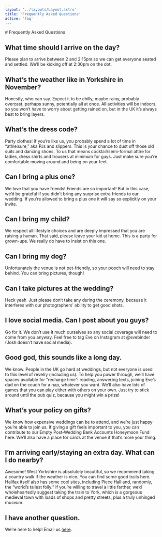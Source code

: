 ```yaml
---
layout: '../layouts/Layout.astro'
title: 'Frequently Asked Questions'
active: 'faq'
---
```


<Prose class="prose-h1:bg-aqua prose-h2:text-pink">
# Frequently Asked Questions

## What time should I arrive on the day?

Please plan to arrive between 2 and 2:15pm so we can get everyone seated and settled. We’ll be kicking off at 2:30pm on the dot. 

## What’s the weather like in Yorkshire in November?

Honestly, who can say. Expect it to be chilly, maybe rainy, probably overcast, perhaps sunny, potentially all at once. All activities will be indoors, so you won’t have to worry about getting rained on, but in the UK it’s always best to bring layers.

## What’s the dress code?

Party clothes! If you’re like us, you probably spend a lot of time in “athleisure,” aka PJs and slippers. This is your chance to dust off those old suits and dancing shoes. To us that means cocktail/semi-formal attire for ladies, dress shirts and trousers at minimum for guys. Just make sure you’re comfortable moving around and being on your feet. 

## Can I bring a plus one?

We love that you have friends! Friends are so important! But in this case, we’d be grateful if you didn’t bring any surprise extra friends to our wedding. If you’re allowed to bring a plus one it will say so explicitly on your invite. 

## Can I bring my child?

We respect all lifestyle choices and are deeply impressed that you are raising a human. That said, please leave your kid at home. This is a party for grown-ups. We really do have to insist on this one.


## Can I bring my dog?

Unfortunately the venue is not pet-friendly, so your pooch will need to stay behind. You can bring pictures, though!

## Can I take pictures at the wedding?

Heck yeah. Just please don’t take any during the ceremony, because it interferes with our photographers’ ability to get good shots.

## I love social media. Can I post about you guys?

Go for it. We don’t use it much ourselves so any social coverage will need to come from you anyway. Feel free to tag Eve on Instagram at @evebinder (Josh doesn’t have social media).

## Good god, this sounds like a long day. 

We know. People in the UK go hard at weddings, but not everyone is used to this level of revelry (including us). To help you power through, we’ll have spaces available for “recharge time”: reading, answering texts, joining Eve’s dad on the couch for a nap, whatever you want. We’ll also have lots of games that you can play either with others on your own. Just try to stick around until the pub quiz, because you might win a prize!

## What’s your policy on gifts? 

We know how expensive weddings can be to attend, and we’re just happy you’re able to join us. If giving a gift feels important to you, you can contribute to our Empty Post-Wedding Bank Accounts Honeymoon Fund here. We’ll also have a place for cards at the venue if that’s more your thing.

## I’m arriving early/staying an extra day. What can I do nearby?

Awesome! West Yorkshire is absolutely beautiful, so we recommend taking a country walk if the weather is nice. You can find some good trails here. Halifax itself also has some cool sites, including Piece Hall and, randomly, the “world’s tallest folly.” If you’re willing to travel a little farther, we’d wholeheartedly suggest taking the train to York, which is a gorgeous medieval town with loads of shops and pretty streets, plus a truly unhinged museum.

## I have another question.

We’re here to help! Email us [here](mailto:hello@joshandeve.com).

</Prose>